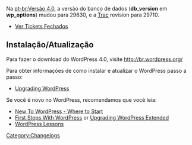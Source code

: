 {{Languages|
{{en|Changelog/4.0}}
{{pt-br|Log de Versão/4.0}}
}}

Na [[pt-br:Versão 4.0]], a versão do banco de dados ('''db_version''' em '''wp_options''') mudou para 29630, e a [https://core.trac.wordpress.org Trac] revision para 29710.

* [http://core.trac.wordpress.org/query?status=closed&milestone=4.0 Ver Tickets Fechados]


==Instalação/Atualização==
Para fazer o download do WordPress 4.0, visite http://br.wordpress.org/

Para obter informações de como instalar e atualizar o WordPress passo a passo:

* [[Upgrading WordPress]]

Se você é novo no WordPress, recomendamos que você leia:
* [[New To WordPress - Where to Start]]
* [[First Steps With WordPress]] or [[Upgrading WordPress Extended]]
* [[WordPress Lessons]]

<!--
==List of Files Revised==
<pre>

</pre>
-->
[[Category:Changelogs]]